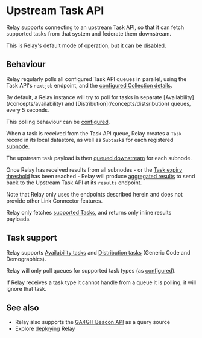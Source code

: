 
# Upstream Task API

Relay supports connecting to an upstream Task API, so that it can fetch supported tasks from that system and federate them downstream.

This is Relay's default mode of operation, but it can be [disabled][task-api-config].

## Behaviour

Relay regularly polls all configured Task API queues in parallel, using the Task API's `nextjob` endpoint, and the [configured Collection details][task-api-config].

<Callout>
By default, a Relay instance will try to poll for tasks in separate [Availability](/concepts/availability) and [Distribution](/concepts/distsribution) queues, every 5 seconds.

This polling behaviour can be [configured][task-api-config].
</Callout>

When a task is received from the Task API queue, Relay creates a `Task` record in its local datastore, as well as `Subtask`s for each registered [subnode](/relay/features/subnodes).

The upstream task payload is then [queued downstream](/relay/features/subnodes#interacting-with-relay) for each subnode.

Once Relay has received results from all subnodes - or the [Task expiry threshold](/relay/features/aggregation#task-expiry) has been reached - Relay will produce [aggregated results](/relay/features/aggregation) to send back to the Upstream Task API at its `results` endpoint.

<Callout>
Note that Relay only uses the endpoints described herein and does not provide other Link Connector features.

Relay only fetches [supported Tasks](#task-support), and returns only inline results payloads.
</Callout>

## Task support

Relay supports [Availability tasks](/concepts/availability) and [Distribution tasks](/concepts/distribution) (Generic Code and Demographics).

Relay will only poll queues for supported task types (as [configured][task-api-config]).

If Relay receives a task type it cannot handle from a queue it is polling, it will ignore that task.

## See also

- Relay also supports the [GA4GH Beacon API](ga4gh-beacon) as a query source
- Explore [deploying](/relay/deployment/deployment) Relay

[task-api-config]: /relay/config#upstream-task-api